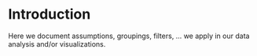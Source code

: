 
# Introduction

Here we document assumptions, groupings, filters, ... we apply in our data analysis and/or visualizations.
